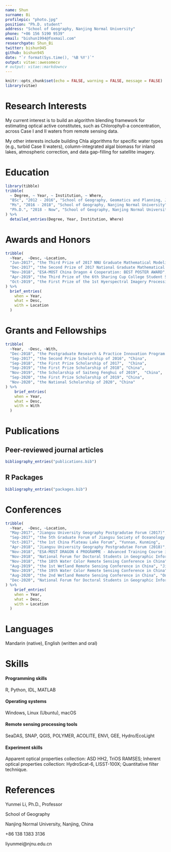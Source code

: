 ```yaml
---
name: Shun
surname: Bi
profilepic: "photo.jpg"
position: "Ph.D. student"
address: "School of Geography, Nanjing Normal University"
phone: "+86 156 5190 9539"
email: "bishun1994@foxmail.com"
researchgate: Shun_Bi
twitter: bishun945
github: bishun945
date: "`r format(Sys.time(), '%B %Y')`"
output: vitae::awesomecv
# output: vitae::markdowncv
---
```


```r
knitr::opts_chunk$set(echo = FALSE, warning = FALSE, message = FALSE)
library(vitae)
```

# Research Interests

My current interest is to build an algorithm blending framework for estimating optical active constitutes, such as Chlorophyll-a concentration, across Case I and II waters from remote sensing data. 

My other interests include building Chla algorithms for specific water types (e.g., turbid Case II waters), column-integrated algal biomass for inland lakes, atmospheric correction, and data gap-filling for satellite imagery.

# Education

```r
library(tibble)
tribble(
  ~ Degree, ~ Year, ~ Institution, ~ Where,
  "BSc", "2012 - 2016", "School of Geography, Geomatics and Planning, Jiangsu Normal University", "Jiangsu, Xuzhou",
  "Ms", "2016 - 2018", "School of Geography, Nanjing Normal University", "Jiangsu, Nanjing",
  "Ph.D.", "2018 - Now", "School of Geography, Nanjing Normal University", "Jiangsu, Nanjing"
) %>% 
  detailed_entries(Degree, Year, Institution, Where)
```

# Awards and Honors

```r
tribble(
  ~Year,  ~Desc, ~Location,
  "Jun-2017", "the Third Prize of 2017 NNU Graduate Mathematical Modeling Competition", "China",
  "Dec-2017", "the Second Prize of 2017 National Graduate Mathematical Modeling Competition", "China",
  "Nov-2018", "ESA-MOST China Dragon 4 Cooperation: BEST POSTER AWARD", "China",
  "Apr-2019", "the Third Prize of the 6th Sharing Cup College Student Science and Technology Resources sharing serveice innovation competition", "China",
  "Oct-2019", "the First Prize of the 1st Hyerspectral Imagery Processing Competition - Orbit Cup", "China" 
) %>% 
  brief_entries(
    when = Year, 
    what = Desc,
    with = Location
  )
```

# Grants and Fellowships

```r
tribble(
  ~Year,  ~Desc, ~With,
  "Dec-2018", "the Postgraduate Research & Practice Innovation Program of Jiangsu province, China", "Grant: KYCX18-1205",
  "Sep-2017", "the Second Prize Scholarship of 2016", "China", 
  "Sep-2018", "the First Prize Scholarship of 2017",  "China", 
  "Sep-2019", "the First Prize Scholarship of 2018", "China", 
  "Nov-2019", "the Scholarship of Saiteng Fenghui of 2019",  "China", 
  "Sep-2020", "the First Prize Scholarship of 2019", "China", 
  "Nov-2020", "the National Scholarship of 2020", "China"
) %>% 
    brief_entries(
    when = Year, 
    what = Desc,
    with = With
  )
```

# Publications

## Peer-reviewed journal articles  

```r
bibliography_entries("publications.bib")
```

## R Packages

```r
bibliography_entries("packages.bib")
```

# Conferences

```r
tribble(
  ~Year,  ~Desc, ~Location,
  "May-2017", "Jiangsu University Geography Postgradutae Forum (2017)", "Jiangsu, Nanjing",
  "Sep-2017", "the 5th Graduate Forum of Jiangsu Society of Oceanology and Lomnology", "Jiangsu, Nanjing",
  "Oct-2017", "the 1st China Plateau Lake Forum", "Yunnan, Kunming",
  "Apr-2018", "Jiangsu University Geography Postgradutae Forum (2018)", "Jiangsu, Nanjing",
  "Nov-2018", "ESA-MOST DRAGON 4 PROGRAMME - Advanced Training Course in Ocean & Coastal Remote Sensing", "Guangdong, Shenzhen",
  "Nov-2018", "National Forum for Doctoral Students in Geographic Information Science (2018)", "Jiangsu, Nanjing",
  "Nov-2018", "the 18th Water Color Remote Sensing Conference in China", "Guangdong, Zhanjiang",
  "Aug-2019", "the 1st Wetland Remote Sensing Conference in China", "Jilin, Changchung",
  "Nov-2019", "the 19th Water Color Remote Sensing Conference in China", "Hainan, Sanya",
  "Aug-2020", "the 2nd Wetland Remote Sensing Conference in China", "Online",
  "Dec-2020", "National Forum for Doctoral Students in Geographic Information Science (2020)", "Online"
) %>% 
    brief_entries(
    when = Year, 
    what = Desc,
    with = Location
  )
```

# Languages

Mandarin (native), English (written and oral)

# Skills

#### Programming skills

R, Python, IDL, MATLAB

#### Operating systems

Windows, Linux (Ubuntu), macOS

#### Remote sensing processing tools

SeaDAS, SNAP, QGIS, POLYMER, ACOLITE, ENVI, GEE, Hydro/EcoLight

#### Experiment skills

Apparent optical properties collection: ASD HH2, TriOS RAMSES; Inherent optical properties collection: HydroScat-6, LISST-100X; Quantitative filter technique.

# References

Yunmei Li, Ph.D., Professor 

School of Geography

Nanjing Normal University, Nanjing, China

+86 138 1383 3136

liyunmei@njnu.edu.cn


